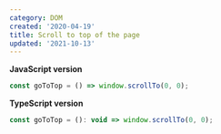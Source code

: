 ```yaml
---
category: DOM
created: '2020-04-19'
title: Scroll to top of the page
updated: '2021-10-13'
---
```


**JavaScript version**

```js
const goToTop = () => window.scrollTo(0, 0);
```

**TypeScript version**

```js
const goToTop = (): void => window.scrollTo(0, 0);
```
